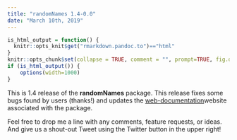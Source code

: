 ```yaml
---
title: "randomNames 1.4-0.0"
date: "March 10th, 2019"
---
```


```r
is_html_output = function() {
  knitr::opts_knit$get("rmarkdown.pandoc.to")=="html"
}
knitr::opts_chunk$set(collapse = TRUE, comment = "", prompt=TRUE, fig.dpi = 96)
if (is_html_output()) {
    options(width=1000)
}
```


This is 1.4 release of the **randomNames** package. This release fixes some bugs found by users (thanks!) and updates the 
[web-documentation](https://CenterForAssessment.github.io/randomNames)website associated with the package.

Feel free to drop me a line with any comments, feature requests, or ideas. And give us a shout-out Tweet using the Twitter button in the upper right!
